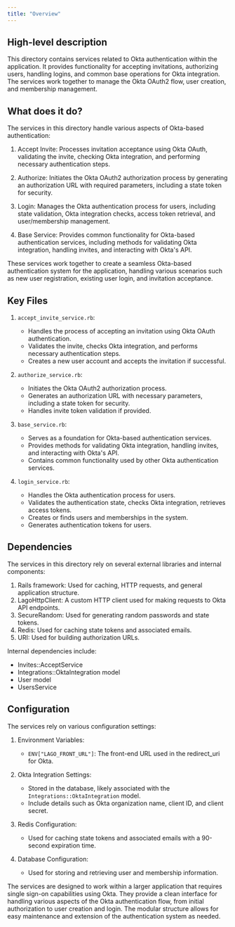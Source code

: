 ```yaml
---
title: "Overview"
---
```


## High-level description
This directory contains services related to Okta authentication within the application. It provides functionality for accepting invitations, authorizing users, handling logins, and common base operations for Okta integration. The services work together to manage the Okta OAuth2 flow, user creation, and membership management.

## What does it do?
The services in this directory handle various aspects of Okta-based authentication:

1. Accept Invite: Processes invitation acceptance using Okta OAuth, validating the invite, checking Okta integration, and performing necessary authentication steps.

2. Authorize: Initiates the Okta OAuth2 authorization process by generating an authorization URL with required parameters, including a state token for security.

3. Login: Manages the Okta authentication process for users, including state validation, Okta integration checks, access token retrieval, and user/membership management.

4. Base Service: Provides common functionality for Okta-based authentication services, including methods for validating Okta integration, handling invites, and interacting with Okta's API.

These services work together to create a seamless Okta-based authentication system for the application, handling various scenarios such as new user registration, existing user login, and invitation acceptance.

## Key Files

1. `accept_invite_service.rb`:
   - Handles the process of accepting an invitation using Okta OAuth authentication.
   - Validates the invite, checks Okta integration, and performs necessary authentication steps.
   - Creates a new user account and accepts the invitation if successful.

2. `authorize_service.rb`:
   - Initiates the Okta OAuth2 authorization process.
   - Generates an authorization URL with necessary parameters, including a state token for security.
   - Handles invite token validation if provided.

3. `base_service.rb`:
   - Serves as a foundation for Okta-based authentication services.
   - Provides methods for validating Okta integration, handling invites, and interacting with Okta's API.
   - Contains common functionality used by other Okta authentication services.

4. `login_service.rb`:
   - Handles the Okta authentication process for users.
   - Validates the authentication state, checks Okta integration, retrieves access tokens.
   - Creates or finds users and memberships in the system.
   - Generates authentication tokens for users.

## Dependencies
The services in this directory rely on several external libraries and internal components:

1. Rails framework: Used for caching, HTTP requests, and general application structure.
2. LagoHttpClient: A custom HTTP client used for making requests to Okta API endpoints.
3. SecureRandom: Used for generating random passwords and state tokens.
4. Redis: Used for caching state tokens and associated emails.
5. URI: Used for building authorization URLs.

Internal dependencies include:
- Invites::AcceptService
- Integrations::OktaIntegration model
- User model
- UsersService

## Configuration
The services rely on various configuration settings:

1. Environment Variables:
   - `ENV["LAGO_FRONT_URL"]`: The front-end URL used in the redirect_uri for Okta.

2. Okta Integration Settings:
   - Stored in the database, likely associated with the `Integrations::OktaIntegration` model.
   - Include details such as Okta organization name, client ID, and client secret.

3. Redis Configuration:
   - Used for caching state tokens and associated emails with a 90-second expiration time.

4. Database Configuration:
   - Used for storing and retrieving user and membership information.

The services are designed to work within a larger application that requires single sign-on capabilities using Okta. They provide a clean interface for handling various aspects of the Okta authentication flow, from initial authorization to user creation and login. The modular structure allows for easy maintenance and extension of the authentication system as needed.